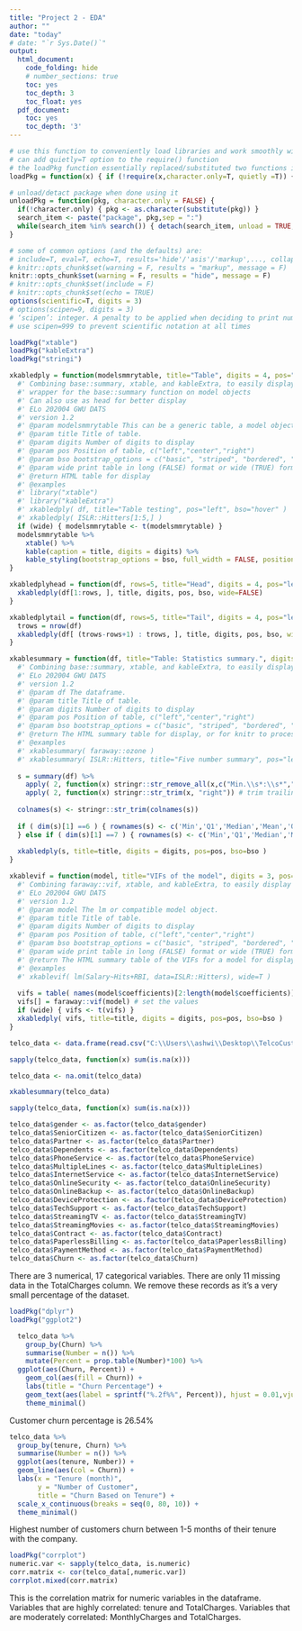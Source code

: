 ---
title: "Project 2 - EDA"
author: ""
date: "today"
# date: "`r Sys.Date()`"
output:
  html_document:
    code_folding: hide
    # number_sections: true
    toc: yes
    toc_depth: 3
    toc_float: yes
  pdf_document:
    toc: yes
    toc_depth: '3'
---

```{r basic, include=F}
# use this function to conveniently load libraries and work smoothly with knitting
# can add quietly=T option to the require() function
# the loadPkg function essentially replaced/substituted two functions install.packages() and library() in one step.
loadPkg = function(x) { if (!require(x,character.only=T, quietly =T)) { install.packages(x,dep=T,repos="http://cran.us.r-project.org"); if(!require(x,character.only=T)) stop("Package not found") } }

# unload/detact package when done using it
unloadPkg = function(pkg, character.only = FALSE) { 
  if(!character.only) { pkg <- as.character(substitute(pkg)) } 
  search_item <- paste("package", pkg,sep = ":") 
  while(search_item %in% search()) { detach(search_item, unload = TRUE, character.only = TRUE) } 
}
```

```{r setup, include=FALSE}
# some of common options (and the defaults) are: 
# include=T, eval=T, echo=T, results='hide'/'asis'/'markup',..., collapse=F, warning=T, message=T, error=T, cache=T, fig.width=6, fig.height=4, fig.dim=c(6,4) #inches, fig.align='left'/'center','right', 
# knitr::opts_chunk$set(warning = F, results = "markup", message = F)
knitr::opts_chunk$set(warning = F, results = "hide", message = F)
# knitr::opts_chunk$set(include = F)
# knitr::opts_chunk$set(echo = TRUE)
options(scientific=T, digits = 3) 
# options(scipen=9, digits = 3) 
# ‘scipen’: integer. A penalty to be applied when deciding to print numeric values in fixed or exponential notation.  Positive values bias towards fixed and negative towards scientific notation: fixed notation will be preferred unless it is more than ‘scipen’ digits wider.
# use scipen=999 to prevent scientific notation at all times
```

```{r xkablesummary}
loadPkg("xtable")
loadPkg("kableExtra")
loadPkg("stringi")

xkabledply = function(modelsmmrytable, title="Table", digits = 4, pos="left", bso="striped", wide=FALSE) { 
  #' Combining base::summary, xtable, and kableExtra, to easily display model summary. 
  #' wrapper for the base::summary function on model objects
  #' Can also use as head for better display
  #' ELo 202004 GWU DATS
  #' version 1.2
  #' @param modelsmmrytable This can be a generic table, a model object such as lm(), or the summary of a model object summary(lm()) 
  #' @param title Title of table. 
  #' @param digits Number of digits to display
  #' @param pos Position of table, c("left","center","right") 
  #' @param bso bootstrap_options = c("basic", "striped", "bordered", "hover", "condensed", "responsive")
  #' @param wide print table in long (FALSE) format or wide (TRUE) format
  #' @return HTML table for display
  #' @examples
  #' library("xtable")
  #' library("kableExtra")
  #' xkabledply( df, title="Table testing", pos="left", bso="hover" )
  #' xkabledply( ISLR::Hitters[1:5,] )
  if (wide) { modelsmmrytable <- t(modelsmmrytable) }
  modelsmmrytable %>%
    xtable() %>% 
    kable(caption = title, digits = digits) %>%
    kable_styling(bootstrap_options = bso, full_width = FALSE, position = pos)
}

xkabledplyhead = function(df, rows=5, title="Head", digits = 4, pos="left", bso="striped") { 
  xkabledply(df[1:rows, ], title, digits, pos, bso, wide=FALSE)
}

xkabledplytail = function(df, rows=5, title="Tail", digits = 4, pos="left", bso="striped") { 
  trows = nrow(df)
  xkabledply(df[ (trows-rows+1) : trows, ], title, digits, pos, bso, wide=FALSE)
}

xkablesummary = function(df, title="Table: Statistics summary.", digits = 4, pos="left", bso="striped") { 
  #' Combining base::summary, xtable, and kableExtra, to easily display numeric variable summary of dataframes. 
  #' ELo 202004 GWU DATS
  #' version 1.2
  #' @param df The dataframe.
  #' @param title Title of table. 
  #' @param digits Number of digits to display
  #' @param pos Position of table, c("left","center","right") 
  #' @param bso bootstrap_options = c("basic", "striped", "bordered", "hover", "condensed", "responsive")
  #' @return The HTML summary table for display, or for knitr to process into other formats 
  #' @examples
  #' xkablesummary( faraway::ozone )
  #' xkablesummary( ISLR::Hitters, title="Five number summary", pos="left", bso="hover"  )
  
  s = summary(df) %>%
    apply( 2, function(x) stringr::str_remove_all(x,c("Min.\\s*:\\s*","1st Qu.\\s*:\\s*","Median\\s*:\\s*","Mean\\s*:\\s*","3rd Qu.\\s*:\\s*","Max.\\s*:\\s*")) ) %>% # replace all leading words
    apply( 2, function(x) stringr::str_trim(x, "right")) # trim trailing spaces left
  
  colnames(s) <- stringr::str_trim(colnames(s))
  
  if ( dim(s)[1] ==6 ) { rownames(s) <- c('Min','Q1','Median','Mean','Q3','Max') 
  } else if ( dim(s)[1] ==7 ) { rownames(s) <- c('Min','Q1','Median','Mean','Q3','Max','NA') }
  
  xkabledply(s, title=title, digits = digits, pos=pos, bso=bso )
}

xkablevif = function(model, title="VIFs of the model", digits = 3, pos="left", bso="striped", wide=TRUE) { 
  #' Combining faraway::vif, xtable, and kableExtra, to easily display numeric summary of VIFs for a model. 
  #' ELo 202004 GWU DATS
  #' version 1.2
  #' @param model The lm or compatible model object.
  #' @param title Title of table. 
  #' @param digits Number of digits to display
  #' @param pos Position of table, c("left","center","right") 
  #' @param bso bootstrap_options = c("basic", "striped", "bordered", "hover", "condensed", "responsive")
  #' @param wide print table in long (FALSE) format or wide (TRUE) format
  #' @return The HTML summary table of the VIFs for a model for display, or for knitr to process into other formats 
  #' @examples
  #' xkablevif( lm(Salary~Hits+RBI, data=ISLR::Hitters), wide=T )
  
  vifs = table( names(model$coefficients)[2:length(model$coefficients)] ) # remove intercept to set column names
  vifs[] = faraway::vif(model) # set the values
  if (wide) { vifs <- t(vifs) }
  xkabledply( vifs, title=title, digits = digits, pos=pos, bso=bso )
}
```


```{r, results="markup"}
telco_data <- data.frame(read.csv("C:\\Users\\ashwi\\Desktop\\TelcoCustomerChurn.csv"))

sapply(telco_data, function(x) sum(is.na(x)))

telco_data <- na.omit(telco_data)

xkablesummary(telco_data)

sapply(telco_data, function(x) sum(is.na(x)))
```

```{r, results="markup"}

telco_data$gender <- as.factor(telco_data$gender)
telco_data$SeniorCitizen <- as.factor(telco_data$SeniorCitizen)
telco_data$Partner <- as.factor(telco_data$Partner)
telco_data$Dependents <- as.factor(telco_data$Dependents)
telco_data$PhoneService <- as.factor(telco_data$PhoneService)
telco_data$MultipleLines <- as.factor(telco_data$MultipleLines)
telco_data$InternetService <- as.factor(telco_data$InternetService)
telco_data$OnlineSecurity <- as.factor(telco_data$OnlineSecurity)
telco_data$OnlineBackup <- as.factor(telco_data$OnlineBackup)
telco_data$DeviceProtection <- as.factor(telco_data$DeviceProtection)
telco_data$TechSupport <- as.factor(telco_data$TechSupport)
telco_data$StreamingTV <- as.factor(telco_data$StreamingTV)
telco_data$StreamingMovies <- as.factor(telco_data$StreamingMovies)
telco_data$Contract <- as.factor(telco_data$Contract)
telco_data$PaperlessBilling <- as.factor(telco_data$PaperlessBilling)
telco_data$PaymentMethod <- as.factor(telco_data$PaymentMethod)
telco_data$Churn <- as.factor(telco_data$Churn)

```

There are 3 numerical, 17 categorical variables.
There are only 11 missing data in the TotalCharges column. We remove these records as it's a very small percentage of the dataset.


```{r, results="markup"}

loadPkg("dplyr")
loadPkg("ggplot2")

  telco_data %>% 
    group_by(Churn) %>% 
    summarise(Number = n()) %>%
    mutate(Percent = prop.table(Number)*100) %>% 
  ggplot(aes(Churn, Percent)) + 
    geom_col(aes(fill = Churn)) +
    labs(title = "Churn Percentage") +
    geom_text(aes(label = sprintf("%.2f%%", Percent)), hjust = 0.01,vjust = -0.5, size = 4) +
    theme_minimal()
```
Customer churn percentage is 26.54%

```{r, results="markup"}

telco_data %>% 
  group_by(tenure, Churn) %>% 
  summarise(Number = n()) %>% 
  ggplot(aes(tenure, Number)) +
  geom_line(aes(col = Churn)) +
  labs(x = "Tenure (month)",
       y = "Number of Customer",
       title = "Churn Based on Tenure") +
  scale_x_continuous(breaks = seq(0, 80, 10)) +
  theme_minimal()
```
Highest number of customers churn between 1-5 months of their tenure with the company.

```{r, results="markup"}
loadPkg("corrplot")
numeric.var <- sapply(telco_data, is.numeric)
corr.matrix <- cor(telco_data[,numeric.var])
corrplot.mixed(corr.matrix)
```   
This is the correlation matrix for numeric variables in the dataframe.
Variables that are highly correlated: tenure and TotalCharges.
Variables that are moderately correlated: MonthlyCharges and TotalCharges.
